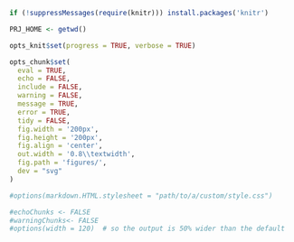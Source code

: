 <!--- Global (project-wide) options for 'knitr' --->

```r
if (!suppressMessages(require(knitr))) install.packages('knitr')

PRJ_HOME <- getwd()

opts_knit$set(progress = TRUE, verbose = TRUE)

opts_chunk$set(
  eval = TRUE,
  echo = FALSE,
  include = FALSE,
  warning = FALSE,
  message = TRUE,
  error = TRUE,
  tidy = FALSE,
  fig.width = '200px',
  fig.height = '200px',
  fig.align = 'center',
  out.width = '0.8\\textwidth',
  fig.path = 'figures/',
  dev = "svg"
)

#options(markdown.HTML.stylesheet = "path/to/a/custom/style.css")

#echoChunks <- FALSE
#warningChunks<- FALSE
#options(width = 120)  # so the output is 50% wider than the default
```

